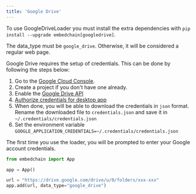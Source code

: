 ```yaml
---
title: 'Google Drive'
---
```


To use GoogleDriveLoader you must install the extra dependencies with `pip install --upgrade embedchain[googledrive]`.

The data_type must be `google_drive`. Otherwise, it will be considered a regular web page.

Google Drive requires the setup of credentials. This can be done by following the steps below:

1. Go to the [Google Cloud Console](https://console.cloud.google.com/apis/credentials).
2. Create a project if you don't have one already.
3. Enable the [Google Drive API](https://console.cloud.google.com/flows/enableapi?apiid=drive.googleapis.com)
4. [Authorize credentials for desktop app](https://developers.google.com/drive/api/quickstart/python#authorize_credentials_for_a_desktop_application)
5. When done, you will be able to download the credentials in `json` format. Rename the downloaded file to `credentials.json` and save it in `~/.credentials/credentials.json`
6. Set the environment variable `GOOGLE_APPLICATION_CREDENTIALS=~/.credentials/credentials.json`

The first time you use the loader, you will be prompted to enter your Google account credentials.


```python
from embedchain import App

app = App()

url = "https://drive.google.com/drive/u/0/folders/xxx-xxx"
app.add(url, data_type="google_drive")
```
